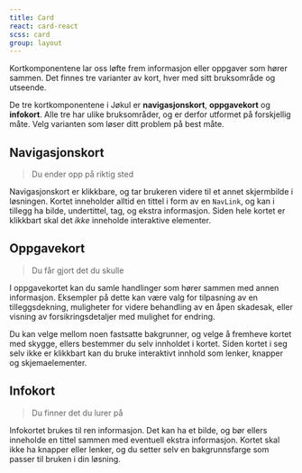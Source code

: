 ```yaml
---
title: Card
react: card-react
scss: card
group: layout
---
```



<Ingress>
    Kortkomponentene lar oss løfte frem informasjon eller oppgaver som hører sammen. Det finnes tre varianter av kort,
    hver med sitt bruksområde og utseende.
</Ingress>

<ComponentExample title="Card" component={TopExample} codeExample={topExampleCode} />

De tre kortkomponentene i Jøkul er **navigasjonskort**, **oppgavekort** og **infokort**. Alle tre har ulike bruksområder, og er derfor utformet på forskjellig måte. Velg varianten som løser ditt problem på best måte.

## Navigasjonskort

> Du ender opp på riktig sted

<ComponentExample
    title="NavCard"
    component={NavCardExample}
    knobs={navCardExampleProps}
    codeExample={navCardExampleCode}
/>

Navigasjonskort er klikkbare, og tar brukeren videre til et annet skjermbilde i løsningen. Kortet inneholder alltid en tittel i form av en `NavLink`, og kan i tillegg ha bilde, undertittel, tag, og ekstra informasjon. Siden hele kortet er klikkbart skal det _ikke_ inneholde interaktive elementer.

## Oppgavekort

> Du får gjort det du skulle

<ComponentExample title="TaskCard" component={TaskCardExample} knobs={taskCardExampleProps} />

I oppgavekortet kan du samle handlinger som hører sammen med annen informasjon. Eksempler på dette kan være valg for tilpasning av en tilleggsdekning, muligheter for videre behandling av en åpen skadesak, eller visning av forsikringsdetaljer med mulighet for endring.

Du kan velge mellom noen fastsatte bakgrunner, og velge å fremheve kortet med skygge, ellers bestemmer du selv innholdet i kortet. Siden kortet i seg selv ikke er klikkbart kan du bruke interaktivt innhold som lenker, knapper og skjemaelementer.

## Infokort

> Du finner det du lurer på

<ComponentExample title="InfoCard" component={InfoCardExample} knobs={infoCardExampleProps} />

Infokortet brukes til ren informasjon. Det kan ha et bilde, og bør ellers inneholde en tittel sammen med eventuell ekstra informasjon. Kortet skal ikke ha knapper eller lenker, og du setter selv en bakgrunnsfarge som passer til bruken i din løsning.
